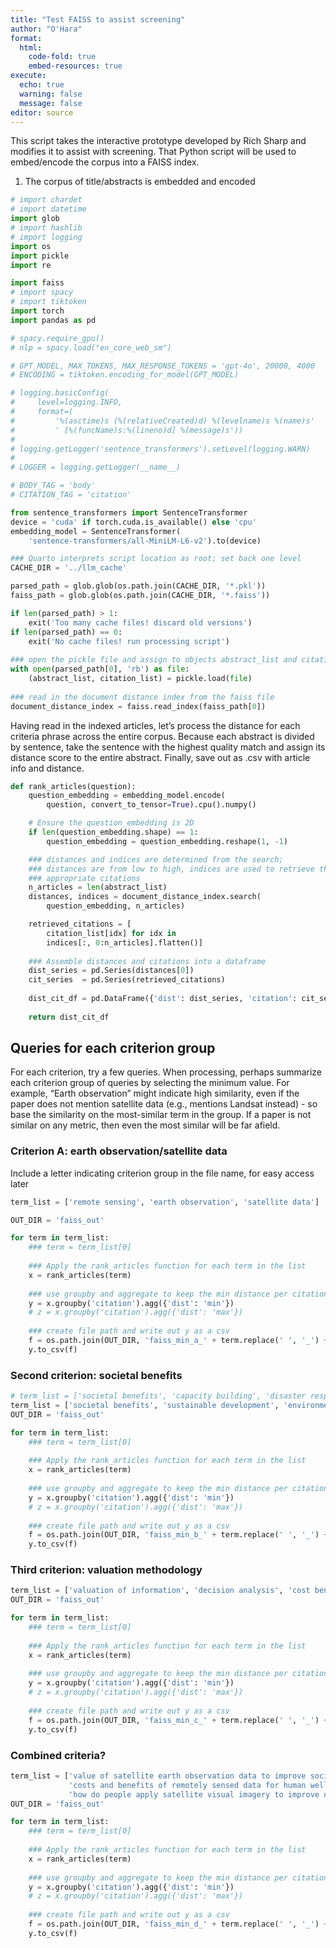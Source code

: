 ```yaml
---
title: "Test FAISS to assist screening"
author: "O'Hara"
format: 
  html:
    code-fold: true
    embed-resources: true
execute:
  echo: true
  warning: false
  message: false
editor: source
---
```


This script takes the interactive prototype developed by Rich Sharp and modifies it to assist with screening.  That Python script will be used to embed/encode the corpus into a FAISS index.

1. The corpus of title/abstracts is embedded and encoded
```python
# import chardet
# import datetime
import glob
# import hashlib
# import logging
import os
import pickle
import re

import faiss
# import spacy
# import tiktoken
import torch
import pandas as pd
```

```python
# spacy.require_gpu()
# nlp = spacy.load("en_core_web_sm")

# GPT_MODEL, MAX_TOKENS, MAX_RESPONSE_TOKENS = 'gpt-4o', 20000, 4000
# ENCODING = tiktoken.encoding_for_model(GPT_MODEL)

```


```python

# logging.basicConfig(
#     level=logging.INFO,
#     format=(
#         '%(asctime)s (%(relativeCreated)d) %(levelname)s %(name)s'
#         ' [%(funcName)s:%(lineno)d] %(message)s'))
#         
# logging.getLogger('sentence_transformers').setLevel(logging.WARN)
# 
# LOGGER = logging.getLogger(__name__)

# BODY_TAG = 'body'
# CITATION_TAG = 'citation'

from sentence_transformers import SentenceTransformer
device = 'cuda' if torch.cuda.is_available() else 'cpu'
embedding_model = SentenceTransformer(
    'sentence-transformers/all-MiniLM-L6-v2').to(device)

### Quarto interprets script location as root; set back one level
CACHE_DIR = '../llm_cache'

parsed_path = glob.glob(os.path.join(CACHE_DIR, '*.pkl'))
faiss_path = glob.glob(os.path.join(CACHE_DIR, '*.faiss'))

if len(parsed_path) > 1:
    exit('Too many cache files! discard old versions')
if len(parsed_path) == 0:
    exit('No cache files! run processing script')
    
### open the pickle file and assign to objects abstract_list and citation_list
with open(parsed_path[0], 'rb') as file:
    (abstract_list, citation_list) = pickle.load(file)
    
### read in the document distance index from the faiss file
document_distance_index = faiss.read_index(faiss_path[0])

```

Having read in the indexed articles, let's process the distance for each criteria phrase across the entire corpus.  Because each abstract is divided by sentence, take the sentence with the highest quality match and assign its distance score to the entire abstract.  Finally, save out as .csv with article info and distance.


```python
def rank_articles(question):
    question_embedding = embedding_model.encode(
        question, convert_to_tensor=True).cpu().numpy()

    # Ensure the question_embedding is 2D
    if len(question_embedding.shape) == 1:
        question_embedding = question_embedding.reshape(1, -1)

    ### distances and indices are determined from the search;
    ### distances are from low to high, indices are used to retrieve the 
    ### appropriate citations
    n_articles = len(abstract_list)
    distances, indices = document_distance_index.search(
        question_embedding, n_articles)

    retrieved_citations = [
        citation_list[idx] for idx in
        indices[:, 0:n_articles].flatten()]
        
    ### Assemble distances and citations into a dataframe
    dist_series = pd.Series(distances[0])
    cit_series  = pd.Series(retrieved_citations)
    
    dist_cit_df = pd.DataFrame({'dist': dist_series, 'citation': cit_series})
    
    return dist_cit_df
```

## Queries for each criterion group

For each criterion, try a few queries.  When processing, perhaps summarize each criterion group of queries by selecting the minimum value.  For example, "Earth observation" might indicate high similarity, even if the paper does not mention satellite data (e.g., mentions Landsat instead) - so base the similarity on the most-similar term in the group.  If a paper is not similar on any metric, then even the most similar will be far afield.

### Criterion A: earth observation/satellite data

Include a letter indicating criterion group in the file name, for easy access later

```python
term_list = ['remote sensing', 'earth observation', 'satellite data']

OUT_DIR = 'faiss_out'

for term in term_list:
    ### term = term_list[0]
    
    ### Apply the rank_articles function for each term in the list
    x = rank_articles(term)
    
    ### use groupby and aggregate to keep the min distance per citation
    y = x.groupby('citation').agg({'dist': 'min'})
    # z = x.groupby('citation').agg({'dist': 'max'})
    
    ### create file path and write out y as a csv
    f = os.path.join(OUT_DIR, 'faiss_min_a_' + term.replace(' ', '_') + '.csv')
    y.to_csv(f)

```

### Second criterion: societal benefits

```python
# term_list = ['societal benefits', 'capacity building', 'disaster response', 'water resources', 'agriculture', 'climate resilience', 'health and air quality', 'ecological conservation', 'wildland fires']
term_list = ['societal benefits', 'sustainable development', 'environmental resilience', 'resource management']
OUT_DIR = 'faiss_out'

for term in term_list:
    ### term = term_list[0]
    
    ### Apply the rank_articles function for each term in the list
    x = rank_articles(term)
    
    ### use groupby and aggregate to keep the min distance per citation
    y = x.groupby('citation').agg({'dist': 'min'})
    # z = x.groupby('citation').agg({'dist': 'max'})
    
    ### create file path and write out y as a csv
    f = os.path.join(OUT_DIR, 'faiss_min_b_' + term.replace(' ', '_') + '.csv')
    y.to_csv(f)

```

### Third criterion: valuation methodology

```python
term_list = ['valuation of information', 'decision analysis', 'cost benefit analysis']
OUT_DIR = 'faiss_out'

for term in term_list:
    ### term = term_list[0]
    
    ### Apply the rank_articles function for each term in the list
    x = rank_articles(term)
    
    ### use groupby and aggregate to keep the min distance per citation
    y = x.groupby('citation').agg({'dist': 'min'})
    # z = x.groupby('citation').agg({'dist': 'max'})
    
    ### create file path and write out y as a csv
    f = os.path.join(OUT_DIR, 'faiss_min_c_' + term.replace(' ', '_') + '.csv')
    y.to_csv(f)

```

### Combined criteria?

```python
term_list = ['value of satellite earth observation data to improve societal benefits',
             'costs and benefits of remotely sensed data for human well being',
             'how do people apply satellite visual imagery to improve decisions that benefit society']
OUT_DIR = 'faiss_out'

for term in term_list:
    ### term = term_list[0]
    
    ### Apply the rank_articles function for each term in the list
    x = rank_articles(term)
    
    ### use groupby and aggregate to keep the min distance per citation
    y = x.groupby('citation').agg({'dist': 'min'})
    # z = x.groupby('citation').agg({'dist': 'max'})
    
    ### create file path and write out y as a csv
    f = os.path.join(OUT_DIR, 'faiss_min_d_' + term.replace(' ', '_') + '.csv')
    y.to_csv(f)

```

